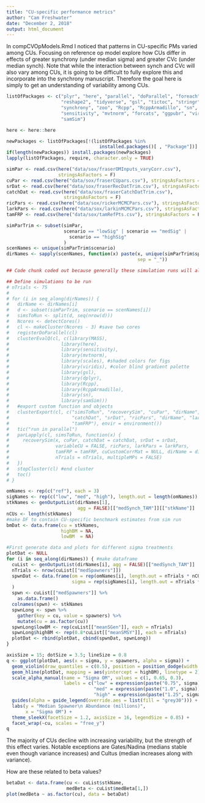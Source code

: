 ```yaml
---
title: "CU-specific performance metrics"
author: "Cam Freshwater"
date: "December 2, 2018"
output: html_document
---
```


In compCVOpModels.Rmd I noticed that patterns in CU-specific PMs varied among CUs. Focusing on reference op model explore how CUs differ in effects of greater synchrony (under median sigma) and greater CVc (under median synch). Note that while the interaction between synch and CVc will also vary among CUs, it is going to be difficult to fully explore this and incorporate into the synchrony manuscript. Therefore the goal here is simply to get an understanding of variability among CUs.

```r
listOfPackages <- c("plyr", "here", "parallel", "doParallel", "foreach", 
                    "reshape2", "tidyverse", "gsl", "tictoc", "stringr", 
                    "synchrony", "zoo", "Rcpp", "RcppArmadillo", "sn", 
                    "sensitivity", "mvtnorm", "forcats", "ggpubr", "viridis", 
                    "samSim")

here <- here::here

newPackages <- listOfPackages[!(listOfPackages %in% 
                                  installed.packages()[ , "Package"])]
if(length(newPackages)) install.packages(newPackages)
lapply(listOfPackages, require, character.only = TRUE)
```


```r
simPar <- read.csv(here("data/sox/fraserOMInputs_varyCorr.csv"),
                   stringsAsFactors = F)
cuPar <- read.csv(here("data/sox/fraserCUpars.csv"), stringsAsFactors = F)
srDat <- read.csv(here("data/sox/fraserRecDatTrim.csv"), stringsAsFactors = F)
catchDat <- read.csv(here("data/sox/fraserCatchDatTrim.csv"), 
                     stringsAsFactors = F)
ricPars <- read.csv(here("data/sox/rickerMCMCPars.csv"), stringsAsFactors = F)
larkPars <- read.csv(here("data/sox/larkinMCMCPars.csv"), stringsAsFactors = F)
tamFRP <- read.csv(here("data/sox/tamRefPts.csv"), stringsAsFactors = F)

simParTrim <- subset(simPar, 
                     scenario == "lowSig" | scenario == "medSig" | 
                       scenario == "highSig"
                     )
scenNames <- unique(simParTrim$scenario)
dirNames <- sapply(scenNames, function(x) paste(x, unique(simParTrim$species), 
                                                sep = "_"))
```


```r
## Code chunk coded out because generally these simulation runs will already be present.

## Define simulations to be run
# nTrials <- 75
# 
# for (i in seq_along(dirNames)) {
#   dirName <- dirNames[i]
#   d <- subset(simParTrim, scenario == scenNames[i])
#   simsToRun <- split(d, seq(nrow(d)))
#   Ncores <- detectCores()
#   cl <- makeCluster(Ncores - 3) #save two cores
#   registerDoParallel(cl)
#   clusterEvalQ(cl, c(library(MASS),
#                   library(here),
#                   library(sensitivity),
#                   library(mvtnorm),
#                   library(scales), #shaded colors for figs
#                   library(viridis), #color blind gradient palette
#                   library(gsl), 
#                   library(dplyr),
#                   library(Rcpp),
#                   library(RcppArmadillo),
#                   library(sn),
#                   library(samSim)))
#   #export custom function and objects
#   clusterExport(cl, c("simsToRun", "recoverySim", "cuPar", "dirName", "nTrials",
#                       "catchDat", "srDat", "ricPars", "dirName", "larkPars", 
#                       "tamFRP"), envir = environment()) 
#   tic("run in parallel")
#   parLapply(cl, simsToRun, function(x) {
#     recoverySim(x, cuPar, catchDat = catchDat, srDat = srDat, 
#                 variableCU = FALSE, ricPars, larkPars = larkPars, 
#                 tamFRP = tamFRP, cuCustomCorrMat = NULL, dirName = dirName, 
#                 nTrials = nTrials, multipleMPs = FALSE)
#   })
#   stopCluster(cl) #end cluster
#   toc()
# }
```


```r
omNames <- rep(c("ref"), each = 3)
sigNames <- rep(c("low", "med", "high"), length.out = length(omNames))
stkNames <- genOutputList(dirNames[1], 
                          agg = FALSE)[["medSynch_TAM"]][["stkName"]]
nCUs <- length(stkNames)
#make DF to contain CU-specific benchmark estimates from sim run
bmDat <- data.frame(cu = stkNames, 
                    highBM = NA,
                    lowBM  = NA)

#First generate data and plots for different sigma treatments
plotDat <- NULL
for (i in seq_along(dirNames)) { #make dataframe
  cuList <- genOutputList(dirNames[i], agg = FALSE)[["medSynch_TAM"]]
  nTrials <- nrow(cuList[["medSpawners"]])
  spwnDat <- data.frame(om = rep(omNames[i], length.out = nTrials * nCUs),
                        sigma = rep(sigNames[i], length.out = nTrials * nCUs)
  )
  spwn <- cuList[["medSpawners"]] %>%
    as.data.frame() 
  colnames(spwn) <- stkNames
  spwnLong <- spwn %>% 
    gather(key = cu, value = spawners) %>% 
    mutate(cu = as.factor(cu))
  spwnLong$lowBM <- rep(cuList[["meanSGen"]], each = nTrials)
  spwnLong$highBM <- rep(0.8*cuList[["meanSMSY"]], each = nTrials)
  plotDat <- rbind(plotDat, cbind(spwnDat, spwnLong))
}

axisSize = 15; dotSize = 3.5; lineSize = 0.8
q <- ggplot(plotDat, aes(x = sigma, y = spawners, alpha = sigma)) +
  geom_violin(draw_quantiles = c(0.5), position = position_dodge(width = 0.75), fill = "grey30") +
  geom_hline(plotDat, mapping = aes(yintercept = highBM), linetype = 2) +
  scale_alpha_manual(name = "Sigma OM", values = c(1, 0.65, 0.3),
                     labels = c("low" = expression(paste("0.75", sigma)),
                                "med" = expression(paste("1.0", sigma)),
                                "high" = expression(paste("1.25", sigma)))) +
  guides(alpha = guide_legend(override.aes = list(fill = "grey30"))) +
  labs(y = "Median Spawner\n Abundance (millions)",
       x = "Sigma OM") +
  theme_sleekX(facetSize = 1.2, axisSize = 16, legendSize = 0.85) +
  facet_wrap(~cu, scales = "free_y")
q
```
The majority of CUs decline with increasing variability, but the strength of this effect varies. Notable exceptions are Gates/Nadina (medians stable even though variance increases) and Cultus (median increases along with variance).

How are these related to beta values?

```r
betaDat <- data.frame(cu <- cuList$stkName,
                      medBeta <- cuList$medBeta[1,])
plot(medBeta ~ as.factor(cu), data = betaDat)
```